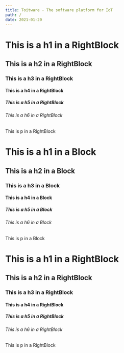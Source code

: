 ```yaml
---
title: Toitware - The software platform for IoT
path: /
date: 2021-01-20
---
```



<RightBlock theme={primaryTheme}>

# This is a h1 in a RightBlock

## This is a h2 in a RightBlock

### This is a h3 in a RightBlock

#### This is a h4 in a RightBlock

##### This is a h5 in a RightBlock

###### This is a h6 in a RightBlock

This is p in a RightBlock

</RightBlock>

<Block theme={secondaryTheme}>

# This is a h1 in a Block

## This is a h2 in a Block

### This is a h3 in a Block

#### This is a h4 in a Block

##### This is a h5 in a Block

###### This is a h6 in a Block

This is p in a Block

</Block>

<RightBlock theme={primaryTheme}>

# This is a h1 in a RightBlock

## This is a h2 in a RightBlock

### This is a h3 in a RightBlock

#### This is a h4 in a RightBlock

##### This is a h5 in a RightBlock

###### This is a h6 in a RightBlock

This is p in a RightBlock

</RightBlock>
